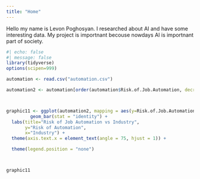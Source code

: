 ```yaml
---
title: "Home"
---
```


Hello my name is Levon Poghosyan. I researched about AI and have some interesting data. My project is importnant becouse nowdays AI is importnant part of society. 





```r
#| echo: false
#| message: false
library(tidyverse)
options(scipen=999)

automation <- read.csv("automation.csv")

automation2 <- automation[order(automation$Risk.of.Job.Automation, decreasing = TRUE),]



graphic11 <- ggplot(automation2, mapping = aes(y=Risk.of.Job.Automation, x= reorder(Industry, -`Risk.of.Job.Automation`), fill = Industry)) +
         geom_bar(stat = "identity") +
  labs(title="Risk of Job Automation vs Industry",
       y="Risk of Automation",
       x="Industry") +
  theme(axis.text.x = element_text(angle = 75, hjust = 1)) +

  theme(legend.position = "none") 



graphic11
```



